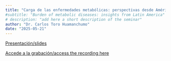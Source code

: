 ```yaml
---
title: "Carga de las enfermedades metabólicas: perspectivas desde América Latina"
#subtitle: "Burden of metabolic diseases: insights from Latin America" 
# description: "add here a short description of the seminar" 
author: "Dr. Carlos Toro Huamanchumo"
date: "2025-05-21"
---
```


[Presentación/slides]()

[Accede a la grabación/access the recording here]()
